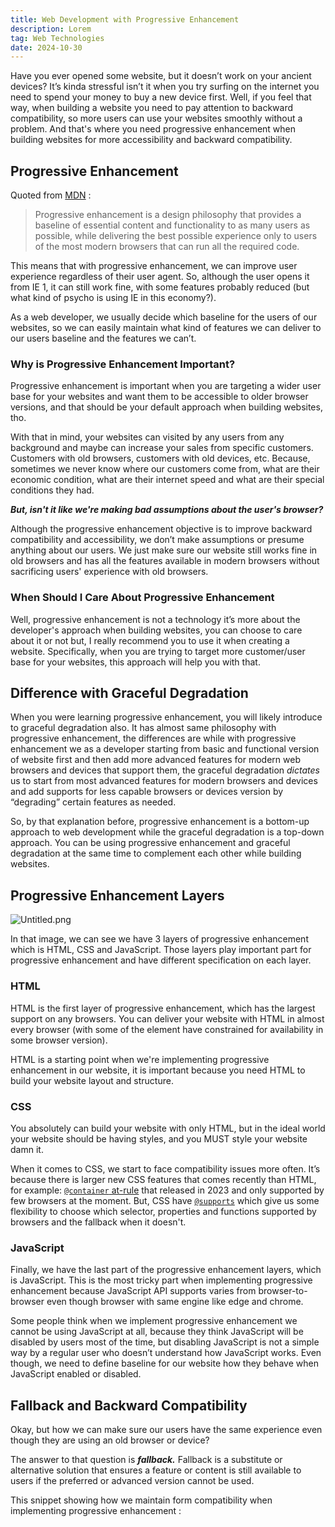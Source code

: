 ```yaml
---
title: Web Development with Progressive Enhancement
description: Lorem
tag: Web Technologies
date: 2024-10-30
---
```



Have you ever opened some website, but it doesn’t work on your ancient devices? It’s kinda stressful isn’t it when you try surfing on the internet you need to spend your money to buy a new device first. Well, if you feel that way, when building a website you need to pay attention to backward compatibility, so more users can use your websites smoothly without a problem. And that's where you need progressive enhancement when building websites for more accessibility and backward compatibility.

## Progressive Enhancement

Quoted from [MDN](https://developer.mozilla.org/en-US/docs/Glossary/Progressive_Enhancement) :

> Progressive enhancement is a design philosophy that provides a baseline of essential content and functionality to as many users as possible, while delivering the best possible experience only to users of the most modern browsers that can run all the required code.
> 

This means that with progressive enhancement, we can improve user experience regardless of their user agent. So, although the user opens it from IE 1, it can still work fine, with some features probably reduced (but what kind of psycho is using IE in this economy?).

As a web developer, we usually decide which baseline for the users of our websites, so we can easily maintain what kind of features we can deliver to our users baseline and the features we can’t.

### Why is Progressive Enhancement Important?

Progressive enhancement is important when you are targeting a wider user base for your websites and want them to be accessible to older browser versions, and that should be your default approach when building websites, tho.

With that in mind, your websites can visited by any users from any background and maybe can increase your sales from specific customers. Customers with old browsers, customers with old devices, etc. Because, sometimes we never know where our customers come from, what are their economic condition, what are their internet speed and what are their special conditions they had.

***But, isn't it like we're making bad assumptions about the user's browser?***

Although the progressive enhancement objective is to improve backward compatibility and accessibility, we don’t make assumptions or presume anything about our users. We just make sure our website still works fine in old browsers and has all the features available in modern browsers without sacrificing users' experience with old browsers.

### When Should I Care About Progressive Enhancement

Well, progressive enhancement is not a technology it’s more about the developer's approach when building websites, you can choose to care about it or not but, I really recommend you to use it when creating a website. Specifically, when you are trying to target more customer/user base for your websites, this approach will help you with that.

## Difference with Graceful Degradation

When you were learning progressive enhancement, you will likely introduce to graceful degradation also. It has almost same philosophy with progressive enhancement, the differences are while with progressive enhancement we as a developer starting from basic and functional version of website first and then add more advanced features for modern web browsers and devices that support them, the graceful degradation *dictates* us to start from most advanced features for modern browsers and devices and add supports for less capable browsers or devices version by “degrading” certain features as needed.

So, by that explanation before, progressive enhancement is a bottom-up approach to web development while the graceful degradation is a top-down approach. You can be using progressive enhancement and graceful degradation at the same time to complement each other while building websites.

## Progressive Enhancement Layers

![Untitled.png](https://prod-files-secure.s3.us-west-2.amazonaws.com/75064e5e-ab01-46bd-ade9-689ad3988478/e6c4d0e6-ccc8-4e0e-99cd-307555e5a4cf/Untitled.png)

In that image, we can see we have 3 layers of progressive enhancement which is HTML, CSS and JavaScript. Those layers play important part for progressive enhancement and have different specification on each layer.

### HTML

HTML is the first layer of progressive enhancement, which has the largest support on any browsers. You can deliver your website with HTML in almost every browser (with some of the element have constrained for availability in some browser version).

HTML is a starting point when we're implementing progressive enhancement in our website, it is important because you need HTML to build your website layout and structure.

### CSS

You absolutely can build your website with only HTML, but in the ideal world your website should be having styles, and you MUST style your website damn it.

When it comes to CSS, we start to face compatibility issues more often. It’s because there is larger new CSS features that comes recently than HTML, for example: [`@container` at-rule](https://developer.mozilla.org/en-US/docs/Web/CSS/@container) that released in 2023 and only supported by few browsers at the moment. But, CSS have [`@supports`](https://developer.mozilla.org/en-US/docs/Web/CSS/@supports) which give us some flexibility to choose which selector, properties and functions supported by browsers and the fallback when it doesn't.

### JavaScript

Finally, we have the last part of the progressive enhancement layers, which is JavaScript. This is the most tricky part when implementing progressive enhancement because JavaScript API supports varies from browser-to-browser even though browser with same engine like edge and chrome.

Some people think when we implement progressive enhancement we cannot be using JavaScript at all, because they think JavaScript will be disabled by users most of the time, but disabling JavaScript is not a simple way by a regular user who doesn’t understand how JavaScript works. Even though, we need to define baseline for our website how they behave when JavaScript enabled or disabled.

## Fallback and Backward Compatibility

Okay, but how we can make sure our users have the same experience even though they are using an old browser or device?

The answer to that question is ***fallback.*** Fallback is a substitute or alternative solution that ensures a feature or content is still available to users if the preferred or advanced version cannot be used.

This snippet showing how we maintain form compatibility when implementing progressive enhancement :

<FormSandpack />